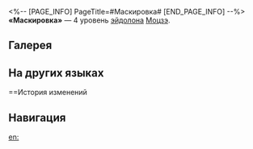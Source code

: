 <%-- [PAGE_INFO]
PageTitle=#Маскировка#
[END_PAGE_INFO] --%>
{{Эйдолон Инфобокс
|Название         = Маскировка
|Изображение      = Эйдолон Маскировка.png
|Персонаж         = Моцзэ
|Уровень          = 4
|Длительность     = 
|Описание         = После использования сверхспособности наносимый Моцзэ урон повышается на 30% на 2 хода.
|Свойство1        = 
|Масштабирование1 = 
}}
'''«Маскировка»''' — 4 уровень [[эйдолон]]а [[Моцзэ]].

==Галерея==
{{Галерея|position=left|captionalign=center
|Персонаж Моцзэ Эйдолон 4.png|Осколок Эйдолона
}}

==На других языках==
{{На других языках
|en   = Heathprowler
|zhs  = 逐薮
|zht  = 逐藪
|ja   = {{Rubi|隠密|おんみつ}}
|ko   = 은폐
|es   = Camuflaje
|fr   = Rôdeur des ombres
|ru   = Маскировка
|th   = Heathprowler
|vi   = Rình Rập
|de   = Camouflage
|id   = Heathprowler
|pt   = Predador Selvagem
}}

==История изменений
{{История изменений|3.5}}

==Навигация==
{{Навык Навбокс|Моцзэ}}

[[en:]]